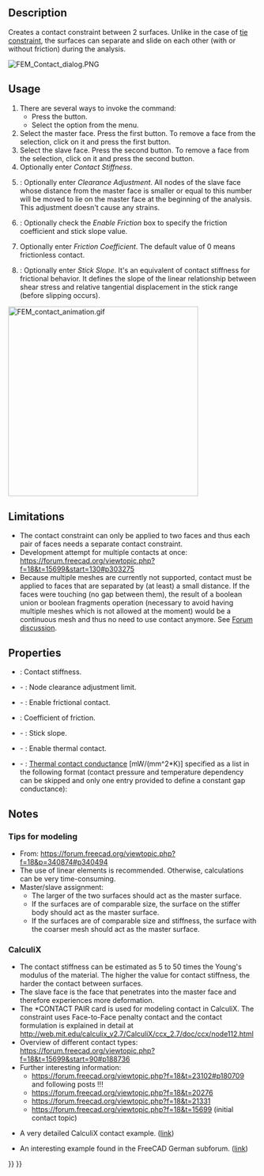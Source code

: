 <languages/>

{{Docnav
|[[FEM_ConstraintDisplacement|Constraint displacement]]
|[[FEM_ConstraintTie|Constraint tie]]
|[[FEM_Workbench|FEM]]
|IconL=FEM_ConstraintDisplacement.svg
|IconR=FEM_ConstraintTie.svg
|IconC=Workbench_FEM.svg
}}

{{GuiCommandContainer|
{{GuiCommand
|Name=FEM ConstraintContact
|MenuLocation=Model → Mechanical Boundary Conditions and Loads → Contact Constraint
|Workbenches=[[FEM_Workbench|FEM]]
|SeeAlso=[[FEM_ConstraintFixed|FEM Constraint fixed]]
}}
{{GuiCommandFemInfo
|Solvers=CalculiX
}}
}}

==Description==

Creates a contact constraint between 2 surfaces. Unlike in the case of [[FEM_ConstraintTie|tie constraint]], the surfaces can separate and slide on each other (with or without friction) during the analysis.

[[File:FEM_Contact_dialog.PNG]]
{{Caption|The FEM contact task panel}}

==Usage==

# There are several ways to invoke the command:
#* Press the {{Button|[[Image:FEM_ConstraintContact.svg|16px]] [[FEM_ConstraintContact|Contact Constraint]]}} button.
#* Select the {{MenuCommand|Model → Mechanical Boundary Conditions and Loads → [[Image:FEM_ConstraintContact.svg|16px]] Contact Constraint}} option from the menu.
# Select the master face. Press the first {{Button|Add}} button. To remove a face from the selection, click on it and press the first {{Button|Remove}} button.
# Select the slave face. Press the second {{Button|Add}} button. To remove a face from the selection, click on it and press the second {{Button|Remove}} button.
# Optionally enter ''Contact Stiffness''.
# {{Version|1.0}}: Optionally enter ''Clearance Adjustment''. All nodes of the slave face whose distance from the master face is smaller or equal to this number will be moved to lie on the master face at the beginning of the analysis. This adjustment doesn't cause any strains.
# {{Version|1.0}}: Optionally check the ''Enable Friction'' box to specify the friction coefficient and stick slope value.
# Optionally enter ''Friction Coefficient''. The default value of 0 means frictionless contact.
# {{Version|1.0}}: Optionally enter ''Stick Slope''. It's an equivalent of contact stiffness for frictional behavior. It defines the slope of the linear relationship between shear stress and relative tangential displacement in the stick range (before slipping occurs).

[[File:FEM_contact_animation.gif|384px]]
{{Caption|Contact example - rigid cube pressed against and sliding on a deformable block. Without contact definition, those two parts wouldn't "see" each other.}}

==Limitations==

* The contact constraint can only be applied to two faces and thus each pair of faces needs a separate contact constraint.
* Development attempt for multiple contacts at once: https://forum.freecad.org/viewtopic.php?f=18&t=15699&start=130#p303275
* Because multiple meshes are currently not supported, contact must be applied to faces that are separated by (at least) a small distance. If the faces were touching (no gap between them), the result of a boolean union or boolean fragments operation (necessary to avoid having multiple meshes which is not allowed at the moment) would be a continuous mesh and thus no need to use contact anymore. See [https://forum.freecad.org/viewtopic.php?f=18&t=62307 Forum discussion].

==Properties==

* {{PropertyData|Slope}}: Contact stiffness.
* {{PropertyData|Adjust}} - {{Version|1.0}}: Node clearance adjustment limit.
* {{PropertyData|Friction}} - {{Version|1.0}}: Enable frictional contact.
* {{PropertyData|Friction Coefficient}}: Coefficient of friction.
* {{PropertyData|Stick Slope}} - {{Version|1.0}}: Stick slope.
* {{PropertyData|Enable Thermal Contact}} - {{Version|1.1}}: Enable thermal contact.
* {{PropertyData|Thermal Contact Conductance}} - {{Version|1.1}}: [https://en.wikipedia.org/wiki/Thermal_contact_conductance Thermal contact conductance] [mW/(mm^2*K)] specified as a list in the following format (contact pressure and temperature dependency can be skipped and only one entry provided to define a constant gap conductance):

: {{Code|code=
conductance_1, contact_pressure_1, temperature_1
...
}}

==Notes==

=== Tips for modeling ===

* From: https://forum.freecad.org/viewtopic.php?f=18&p=340874#p340494
* The use of linear elements is recommended. Otherwise, calculations can be very time-consuming.
* Master/slave assignment:
** The larger of the two surfaces should act as the master surface.
** If the surfaces are of comparable size, the surface on the stiffer body should act as the master surface.
** If the surfaces are of comparable size and stiffness, the surface with the coarser mesh should act as the master surface.

=== CalculiX ===

* The contact stiffness can be estimated as 5 to 50 times the Young's modulus of the material. The higher the value for contact stiffness, the harder the contact between surfaces.
* The slave face is the face that penetrates into the master face and therefore experiences more deformation.
* The *CONTACT PAIR card is used for modeling contact in CalculiX. The constraint uses Face-to-Face penalty contact and the contact formulation is explained in detail at http://web.mit.edu/calculix_v2.7/CalculiX/ccx_2.7/doc/ccx/node112.html
* Overview of different contact types: https://forum.freecad.org/viewtopic.php?f=18&t=15699&start=90#p188736
* Further interesting information:
** https://forum.freecad.org/viewtopic.php?f=18&t=23102#p180709 and following posts !!!
** https://forum.freecad.org/viewtopic.php?f=18&t=20276
** https://forum.freecad.org/viewtopic.php?f=18&t=21331
** https://forum.freecad.org/viewtopic.php?f=18&t=15699 (initial contact topic)

* A very detailed CalculiX contact example. ([http://dip28p.web.fc2.com/calculix/netgen2calculix/index.html link])

* An interesting example found in the FreeCAD German subforum. ([https://forum.freecad.org/viewtopic.php?f=13&t=39663&start=10#p337254 link]) 


{{Docnav
|[[FEM_ConstraintDisplacement|Constraint displacement]]
|[[FEM_ConstraintTie|Constraint tie]]
|[[FEM_Workbench|FEM]]
|IconL=FEM_ConstraintDisplacement.svg
|IconR=FEM_ConstraintTie.svg
|IconC=Workbench_FEM.svg
}}

{{FEM Tools navi{{#translation:}}}}
{{Userdocnavi{{#translation:}}}}